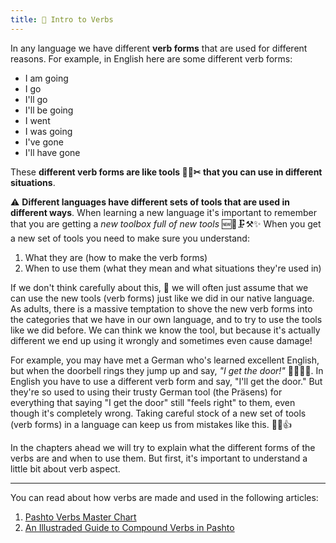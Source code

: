 ```yaml
---
title: 🧰 Intro to Verbs
---
```



In any language we have different **verb forms** that are used for different reasons. For example, in English here are some different verb forms:

- I am going
- I go
- I'll go
- I'll be going
- I went
- I was going
- I've gone
- I'll have gone

These **different verb forms are like tools 🔨🔧✂ that you can use in different situations**. 

⚠ **Different languages have different sets of tools that are used in different ways**. When learning a new language it's important to remember that you are getting a _new toolbox full of new tools_ 🆕🧰🗜⚒✨ When you get a new set of tools you need to make sure you understand:

1. What they are (how to make the verb forms)
2. When to use them (what they mean and what situations they're used in)

If we don't think carefully about this, 🤔 we will often just assume that we can use the new tools (verb forms) just like we did in our native language. As adults, there is a massive temptation to shove the new verb forms into the categories that we have in our own language, and to try to use the tools like we did before. We can think we know the tool, but because it's actually different we end up using it wrongly and sometimes even cause damage!

For example, you may have met a German who's learned excellent English, but when the doorbell rings they jump up and say, _"I get the door!"_ 🔔🚪🏃‍♂️. In English you have to use a different verb form and say, "I'll get the door." But they're so used to using their trusty German tool (the Präsens) for everything that saying "I get the door" still "feels right" to them, even though it's completely wrong. Taking careful stock of a new set of tools (verb forms) in a language can keep us from mistakes like this. 🧰🤓👍

In the chapters ahead we will try to explain what the different forms of the verbs are and when to use them. But first, it's important to understand a little bit about <Link to="/verbs/verb-aspect/">verb aspect</Link>.

---

You can read about how verbs are made and used in the following articles:

1. [Pashto Verbs Master Chart](https://www.lingdocs.com/blog/pashto-verbs-master-chart)
2. [An Illustraded Guide to Compound Verbs in Pashto](https://www.lingdocs.com/blog/pashto-compound-verbs)
